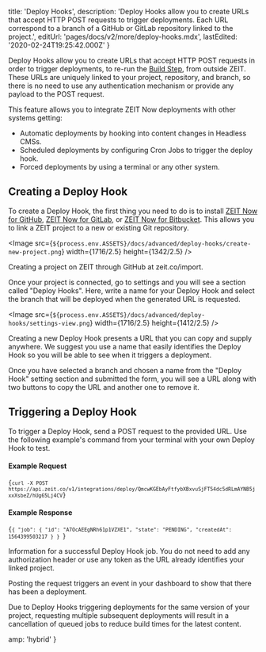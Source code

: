 
  title: 'Deploy Hooks',
  description:
    'Deploy Hooks allow you to create URLs that accept HTTP POST requests to trigger deployments. Each URL correspond to a branch of a GitHub or GitLab repository linked to the project.',
  editUrl: 'pages/docs/v2/more/deploy-hooks.mdx',
  lastEdited: '2020-02-24T19:25:42.000Z'
}

Deploy Hooks allow you to create URLs that accept HTTP POST requests in order to trigger deployments, to re-run the [Build Step](/docs/v2/build-step), from outside ZEIT. These URLs are uniquely linked to your project, repository, and branch, so there is no need to use any authentication mechanism or provide any payload to the POST request.

This feature allows you to integrate ZEIT Now deployments with other systems getting:

- Automatic deployments by hooking into content changes in Headless CMSs.
- Scheduled deployments by configuring Cron Jobs to trigger the deploy hook.
- Forced deployments by using a terminal or any other system.

## Creating a Deploy Hook

To create a Deploy Hook, the first thing you need to do is to install [ZEIT Now for GitHub](/docs/v2/git-integrations/zeit-now-for-github), [ZEIT Now for GitLab](/docs/v2/git-integrations/zeit-now-for-gitlab), or [ZEIT Now for Bitbucket](/docs/v2/git-integrations/zeit-now-for-bitbucket). This allows you to link a ZEIT project to a new or existing Git repository.

<Image
  src={`${process.env.ASSETS}/docs/advanced/deploy-hooks/create-new-project.png`}
  width={1716/2.5}
  height={1342/2.5}
/>
<Caption>Creating a project on ZEIT through GitHub at <Link href="https://zeit.co/import">zeit.co/import</Link>.</Caption>

Once your project is connected, go to settings and you will see a section called "Deploy Hooks". Here, write a name for your Deploy Hook and select the branch that will be deployed when the generated URL is requested.

<Image
  src={`${process.env.ASSETS}/docs/advanced/deploy-hooks/settings-view.png`}
  width={1716/2.5}
  height={1412/2.5}
/>
<Caption>Creating a new Deploy Hook presents a URL that you can copy and supply anywhere.</Caption>

<Note>
  We suggest you use a name that easily identifies the Deploy Hook so you will
  be able to see when it triggers a deployment.
</Note>

Once you have selected a branch and chosen a name from the "Deploy Hook" setting section and submitted the form, you will see a URL along with two buttons to copy the URL and another one to remove it.

## Triggering a Deploy Hook

To trigger a Deploy Hook, send a POST request to the provided URL. Use the following example's command from your terminal with your own Deploy Hook to test.

#### Example Request

<Code>{`curl -X POST https://api.zeit.co/v1/integrations/deploy/QmcwKGEbAyFtfybXBxvuSjFT54dc5dRLmAYNB5jxxXsbeZ/hUg65Lj4CV`}</Code>

#### Example Response

<Code lang="json">{`{
  "job": {
    "id": "A7OcAEEgNRh61p1VZXE1",
    "state": "PENDING",
    "createdAt": 1564399503217
  }
}
`}</Code>
<Caption>Information for a successful Deploy Hook job.</Caption>

<Note>
  You do not need to add any authorization header or use any token as the URL
  already identifies your linked project.
</Note>

Posting the request triggers an event in your dashboard to show that there has been a deployment.

Due to Deploy Hooks triggering deployments for the same version of your project, requesting multiple subsequent deployments will result in a cancellation of queued jobs to reduce build times for the latest content.


  amp: 'hybrid'
}
